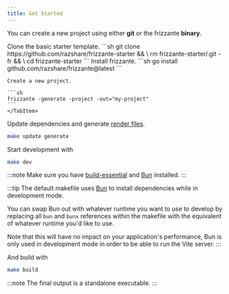 ```yaml
---
title: Get Started
---
```



You can create a new project using either **git** or the frizzante **binary**.

<Tabs>
    <TabItem icon='seti:git' label='Git'>
    Clone the basic starter template.
    ```sh
    git clone https://github.com/razshare/frizzante-starter && \
    rm frizzante-starter/.git -fr && \
    cd frizzante-starter
    ```
    </TabItem>
    <TabItem icon='linux' label='Binary'>
    Install frizzante.
    ```sh
    go install github.com/razshare/frizzante@latest
    ```

    Create a new project.

    ```sh
    frizzante -generate -project -out="my-project"
    ```
    </TabItem>
</Tabs>


Update dependencies and generate [render files](../views#render-files).

```sh
make update generate
```

Start development with

```sh
make dev
```

:::note
Make sure you have [build-essential](https://askubuntu.com/questions/398489/how-to-install-build-essential) and
[Bun](https://bun.sh/) installed.
:::

:::tip
The default makefile uses [Bun](https://bun.sh/) to install dependencies while in development mode.

You can swap Bun out with whatever runtime you want to use to develop by replacing all `bun` and `bunx` references within the makefile with the equivalent of whatever runtime you'd like to use.

Note that this will have no impact on your application's performance, Bun is only used in development mode 
in order to be able to run the Vite server.
:::

And build with

```sh
make build
```

:::note
The final output is a standalone executable.
:::